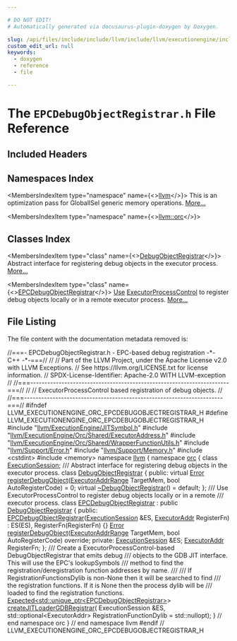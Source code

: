 ```yaml
---

# DO NOT EDIT!
# Automatically generated via docusaurus-plugin-doxygen by Doxygen.

slug: /api/files/include/include/llvm/include/llvm/executionengine/include/llvm/executionengine/orc/epcdebugobjectregistrar-h
custom_edit_url: null
keywords:
  - doxygen
  - reference
  - file

---
```





# The `EPCDebugObjectRegistrar.h` File Reference

<DoxygenPage pluginConfig={pluginConfig}>



## Included Headers

<IncludesList>
<IncludesListItem
  filePath="llvm/ExecutionEngine/JITSymbol.h"
  permalink="/docs/api/files/include/include/llvm/include/llvm/executionengine/jitsymbol-h"
  isLocal="true" />
<IncludesListItem
  filePath="llvm/ExecutionEngine/Orc/Shared/ExecutorAddress.h"
  permalink="/docs/api/files/include/include/llvm/include/llvm/executionengine/include/llvm/executionengine/orc/include/llvm/executionengine/orc/shared/executoraddress-h"
  isLocal="true" />
<IncludesListItem
  filePath="llvm/ExecutionEngine/Orc/Shared/WrapperFunctionUtils.h"
  permalink="/docs/api/files/include/include/llvm/include/llvm/executionengine/include/llvm/executionengine/orc/include/llvm/executionengine/orc/shared/wrapperfunctionutils-h"
  isLocal="true" />
<IncludesListItem
  filePath="llvm/Support/Error.h"
  permalink="/docs/api/files/include/include/llvm/include/llvm/support/error-h"
  isLocal="true" />
<IncludesListItem
  filePath="llvm/Support/Memory.h"
  permalink="/docs/api/files/include/include/llvm/include/llvm/support/memory-h"
  isLocal="true" />
<IncludesListItem
  filePath="cstdint"
  permalink=""
  isLocal="false" />
<IncludesListItem
  filePath="memory"
  permalink=""
  isLocal="false" />
</IncludesList>

## Namespaces Index

<MembersIndex>

<MembersIndexItem
  type="namespace"
  name={<><a href="/docs/api/namespaces/llvm">llvm</a></>}>
This is an optimization pass for GlobalISel generic memory operations. <a href="/docs/api/namespaces/llvm/#details">More...</a>
</MembersIndexItem>

<MembersIndexItem
  type="namespace"
  name={<><a href="/docs/api/namespaces/llvm/orc">llvm::orc</a></>}>
</MembersIndexItem>

</MembersIndex>

## Classes Index

<MembersIndex>

<MembersIndexItem
  type="class"
  name={<><a href="/docs/api/classes/llvm/orc/debugobjectregistrar">DebugObjectRegistrar</a></>}>
Abstract interface for registering debug objects in the executor process. <a href="/docs/api/classes/llvm/orc/debugobjectregistrar/#details">More...</a>
</MembersIndexItem>

<MembersIndexItem
  type="class"
  name={<><a href="/docs/api/classes/llvm/orc/epcdebugobjectregistrar">EPCDebugObjectRegistrar</a></>}>
<a href="/docs/api/classes/llvm/use">Use</a> <a href="/docs/api/classes/llvm/orc/executorprocesscontrol">ExecutorProcessControl</a> to register debug objects locally or in a remote executor process. <a href="/docs/api/classes/llvm/orc/epcdebugobjectregistrar/#details">More...</a>
</MembersIndexItem>

</MembersIndex>


## File Listing

The file content with the documentation metadata removed is:

<ProgramListing>

<Link id="l00001" /><CodeLine lineNumber="1"><span class="doxyHighlightComment">//===- EPCDebugObjectRegistrar.h - EPC-based debug registration -&#42;- C++ -&#42;-===//</span></CodeLine>
<Link id="l00002" /><CodeLine lineNumber="2"><span class="doxyHighlightComment">//</span></CodeLine>
<Link id="l00003" /><CodeLine lineNumber="3"><span class="doxyHighlightComment">// Part of the LLVM Project, under the Apache License v2.0 with LLVM Exceptions.</span></CodeLine>
<Link id="l00004" /><CodeLine lineNumber="4"><span class="doxyHighlightComment">// See https://llvm.org/LICENSE.txt for license information.</span></CodeLine>
<Link id="l00005" /><CodeLine lineNumber="5"><span class="doxyHighlightComment">// SPDX-License-Identifier: Apache-2.0 WITH LLVM-exception</span></CodeLine>
<Link id="l00006" /><CodeLine lineNumber="6"><span class="doxyHighlightComment">//</span></CodeLine>
<Link id="l00007" /><CodeLine lineNumber="7"><span class="doxyHighlightComment">//===----------------------------------------------------------------------===//</span></CodeLine>
<Link id="l00008" /><CodeLine lineNumber="8"><span class="doxyHighlightComment">//</span></CodeLine>
<Link id="l00009" /><CodeLine lineNumber="9"><span class="doxyHighlightComment">// ExecutorProcessControl based registration of debug objects.</span></CodeLine>
<Link id="l00010" /><CodeLine lineNumber="10"><span class="doxyHighlightComment">//</span></CodeLine>
<Link id="l00011" /><CodeLine lineNumber="11"><span class="doxyHighlightComment">//===----------------------------------------------------------------------===//</span></CodeLine>
<Link id="l00012" /><CodeLine lineNumber="12"></CodeLine>
<Link id="l00013" /><CodeLine lineNumber="13"><span class="doxyHighlightPreprocessor">#ifndef LLVM&#95;EXECUTIONENGINE&#95;ORC&#95;EPCDEBUGOBJECTREGISTRAR&#95;H</span></CodeLine>
<Link id="l00014" /><CodeLine lineNumber="14"><span class="doxyHighlightPreprocessor">#define LLVM&#95;EXECUTIONENGINE&#95;ORC&#95;EPCDEBUGOBJECTREGISTRAR&#95;H</span></CodeLine>
<Link id="l00015" /><CodeLine lineNumber="15"></CodeLine>
<Link id="l00016" /><CodeLine lineNumber="16"><span class="doxyHighlightPreprocessor">#include &quot;<a href="/docs/api/files/include/include/llvm/include/llvm/executionengine/jitsymbol-h">llvm/ExecutionEngine/JITSymbol.h</a>&quot;</span></CodeLine>
<Link id="l00017" /><CodeLine lineNumber="17"><span class="doxyHighlightPreprocessor">#include &quot;<a href="/docs/api/files/include/include/llvm/include/llvm/executionengine/include/llvm/executionengine/orc/include/llvm/executionengine/orc/shared/executoraddress-h">llvm/ExecutionEngine/Orc/Shared/ExecutorAddress.h</a>&quot;</span></CodeLine>
<Link id="l00018" /><CodeLine lineNumber="18"><span class="doxyHighlightPreprocessor">#include &quot;<a href="/docs/api/files/include/include/llvm/include/llvm/executionengine/include/llvm/executionengine/orc/include/llvm/executionengine/orc/shared/wrapperfunctionutils-h">llvm/ExecutionEngine/Orc/Shared/WrapperFunctionUtils.h</a>&quot;</span></CodeLine>
<Link id="l00019" /><CodeLine lineNumber="19"><span class="doxyHighlightPreprocessor">#include &quot;<a href="/docs/api/files/include/include/llvm/include/llvm/support/error-h">llvm/Support/Error.h</a>&quot;</span></CodeLine>
<Link id="l00020" /><CodeLine lineNumber="20"><span class="doxyHighlightPreprocessor">#include &quot;<a href="/docs/api/files/include/include/llvm/include/llvm/support/memory-h">llvm/Support/Memory.h</a>&quot;</span></CodeLine>
<Link id="l00021" /><CodeLine lineNumber="21"></CodeLine>
<Link id="l00022" /><CodeLine lineNumber="22"><span class="doxyHighlightPreprocessor">#include &lt;cstdint&gt;</span></CodeLine>
<Link id="l00023" /><CodeLine lineNumber="23"><span class="doxyHighlightPreprocessor">#include &lt;memory&gt;</span></CodeLine>
<Link id="l00024" /><CodeLine lineNumber="24"></CodeLine>
<Link id="l00025" /><CodeLine lineNumber="25"><span class="doxyHighlightKeyword">namespace </span><span class="doxyHighlight"><a href="/docs/api/namespaces/llvm">llvm</a> &#123;</span></CodeLine>
<Link id="l00026" /><CodeLine lineNumber="26"><span class="doxyHighlightKeyword">namespace </span><span class="doxyHighlight"><a href="/docs/api/namespaces/llvm/orc">orc</a> &#123;</span></CodeLine>
<Link id="l00027" /><CodeLine lineNumber="27"></CodeLine>
<Link id="l00028" /><CodeLine lineNumber="28"><span class="doxyHighlightKeyword">class </span><span class="doxyHighlight"><a href="/docs/api/classes/llvm/orc/executionsession">ExecutionSession</a>;</span></CodeLine>
<Link id="l00029" /><CodeLine lineNumber="29"></CodeLine>
<Link id="l00030" /><CodeLine lineNumber="30"><span class="doxyHighlightComment">/// Abstract interface for registering debug objects in the executor process.</span></CodeLine>
<Link id="l00031" /><CodeLine lineNumber="31" lineLink="/docs/api/classes/llvm/orc/debugobjectregistrar"><span class="doxyHighlightKeyword">class </span><span class="doxyHighlight"><a href="/docs/api/classes/llvm/orc/debugobjectregistrar">DebugObjectRegistrar</a> &#123;</span></CodeLine>
<Link id="l00032" /><CodeLine lineNumber="32"><span class="doxyHighlightKeyword">public</span><span class="doxyHighlight">:</span></CodeLine>
<Link id="l00033" /><CodeLine lineNumber="33" lineLink="/docs/api/classes/llvm/orc/debugobjectregistrar/#a1bb76c22e5bd7c0b2d9c56e3daddce01"><span class="doxyHighlight">  </span><span class="doxyHighlightKeyword">virtual</span><span class="doxyHighlight"> <a href="/docs/api/classes/llvm/error">Error</a> <a href="/docs/api/classes/llvm/orc/debugobjectregistrar/#a1bb76c22e5bd7c0b2d9c56e3daddce01">registerDebugObject</a>(<a href="/docs/api/structs/llvm/orc/executoraddrrange">ExecutorAddrRange</a> TargetMem,</span></CodeLine>
<Link id="l00034" /><CodeLine lineNumber="34"><span class="doxyHighlight">                                    </span><span class="doxyHighlightKeywordType">bool</span><span class="doxyHighlight"> AutoRegisterCode) = 0;</span></CodeLine>
<Link id="l00035" /><CodeLine lineNumber="35" lineLink="/docs/api/classes/llvm/orc/debugobjectregistrar/#a6f4c05229a2c9bef6bb421dabd7cf71e"><span class="doxyHighlight">  </span><span class="doxyHighlightKeyword">virtual</span><span class="doxyHighlight"> <a href="/docs/api/classes/llvm/orc/debugobjectregistrar/#a6f4c05229a2c9bef6bb421dabd7cf71e">~DebugObjectRegistrar</a>() = </span><span class="doxyHighlightKeywordFlow">default</span><span class="doxyHighlight">;</span></CodeLine>
<Link id="l00036" /><CodeLine lineNumber="36"><span class="doxyHighlight">&#125;;</span></CodeLine>
<Link id="l00037" /><CodeLine lineNumber="37"></CodeLine>
<Link id="l00038" /><CodeLine lineNumber="38"><span class="doxyHighlightComment">/// Use ExecutorProcessControl to register debug objects locally or in a remote</span></CodeLine>
<Link id="l00039" /><CodeLine lineNumber="39"><span class="doxyHighlightComment">/// executor process.</span></CodeLine>
<Link id="l00040" /><CodeLine lineNumber="40" lineLink="/docs/api/classes/llvm/orc/epcdebugobjectregistrar"><span class="doxyHighlightKeyword">class </span><span class="doxyHighlight"><a href="/docs/api/classes/llvm/orc/epcdebugobjectregistrar/#a78939a94ba5bb5f99a6ef422298cbb82">EPCDebugObjectRegistrar</a> : </span><span class="doxyHighlightKeyword">public</span><span class="doxyHighlight"> <a href="/docs/api/classes/llvm/orc/debugobjectregistrar">DebugObjectRegistrar</a> &#123;</span></CodeLine>
<Link id="l00041" /><CodeLine lineNumber="41"><span class="doxyHighlightKeyword">public</span><span class="doxyHighlight">:</span></CodeLine>
<Link id="l00042" /><CodeLine lineNumber="42" lineLink="/docs/api/classes/llvm/orc/epcdebugobjectregistrar/#a78939a94ba5bb5f99a6ef422298cbb82"><span class="doxyHighlight">  <a href="/docs/api/classes/llvm/orc/epcdebugobjectregistrar/#a78939a94ba5bb5f99a6ef422298cbb82">EPCDebugObjectRegistrar</a>(<a href="/docs/api/classes/llvm/orc/executionsession">ExecutionSession</a> &amp;ES, <a href="/docs/api/classes/llvm/orc/executoraddr">ExecutorAddr</a> RegisterFn)</span></CodeLine>
<Link id="l00043" /><CodeLine lineNumber="43"><span class="doxyHighlight">      : ES(ES), RegisterFn(RegisterFn) &#123;&#125;</span></CodeLine>
<Link id="l00044" /><CodeLine lineNumber="44"></CodeLine>
<Link id="l00045" /><CodeLine lineNumber="45"><span class="doxyHighlight">  <a href="/docs/api/classes/llvm/error">Error</a> <a href="/docs/api/classes/llvm/orc/epcdebugobjectregistrar/#a8faf2a000ebf15bd95b35631ee1dcf7a">registerDebugObject</a>(<a href="/docs/api/structs/llvm/orc/executoraddrrange">ExecutorAddrRange</a> TargetMem,</span></CodeLine>
<Link id="l00046" /><CodeLine lineNumber="46"><span class="doxyHighlight">                            </span><span class="doxyHighlightKeywordType">bool</span><span class="doxyHighlight"> AutoRegisterCode) </span><span class="doxyHighlightKeyword">override</span><span class="doxyHighlight">;</span></CodeLine>
<Link id="l00047" /><CodeLine lineNumber="47"></CodeLine>
<Link id="l00048" /><CodeLine lineNumber="48"><span class="doxyHighlightKeyword">private</span><span class="doxyHighlight">:</span></CodeLine>
<Link id="l00049" /><CodeLine lineNumber="49"><span class="doxyHighlight">  <a href="/docs/api/classes/llvm/orc/executionsession">ExecutionSession</a> &amp;ES;</span></CodeLine>
<Link id="l00050" /><CodeLine lineNumber="50"><span class="doxyHighlight">  <a href="/docs/api/classes/llvm/orc/executoraddr">ExecutorAddr</a> RegisterFn;</span></CodeLine>
<Link id="l00051" /><CodeLine lineNumber="51"><span class="doxyHighlight">&#125;;</span></CodeLine>
<Link id="l00052" /><CodeLine lineNumber="52"></CodeLine>
<Link id="l00053" /><CodeLine lineNumber="53"><span class="doxyHighlightComment">/// Create a ExecutorProcessControl-based DebugObjectRegistrar that emits debug</span></CodeLine>
<Link id="l00054" /><CodeLine lineNumber="54"><span class="doxyHighlightComment">/// objects to the GDB JIT interface. This will use the EPC&#39;s lookupSymbols</span></CodeLine>
<Link id="l00055" /><CodeLine lineNumber="55"><span class="doxyHighlightComment">/// method to find the registration/deregistration  function addresses by name.</span></CodeLine>
<Link id="l00056" /><CodeLine lineNumber="56"><span class="doxyHighlightComment">///</span></CodeLine>
<Link id="l00057" /><CodeLine lineNumber="57"><span class="doxyHighlightComment">/// If RegistrationFunctionsDylib is non-None then it will be searched to find</span></CodeLine>
<Link id="l00058" /><CodeLine lineNumber="58"><span class="doxyHighlightComment">/// the registration functions. If it is None then the process dylib will be</span></CodeLine>
<Link id="l00059" /><CodeLine lineNumber="59"><span class="doxyHighlightComment">/// loaded to find the registration functions.</span></CodeLine>
<Link id="l00060" /><CodeLine lineNumber="60"><span class="doxyHighlight"><a href="/docs/api/classes/llvm/expected">Expected&lt;std::unique&#95;ptr&lt;EPCDebugObjectRegistrar&gt;</a>&gt; <a href="/docs/api/namespaces/llvm/orc/#ae53a8455d8df0ace36f281ea470736c6">createJITLoaderGDBRegistrar</a>(</span></CodeLine>
<Link id="l00061" /><CodeLine lineNumber="61"><span class="doxyHighlight">    ExecutionSession &amp;ES,</span></CodeLine>
<Link id="l00062" /><CodeLine lineNumber="62"><span class="doxyHighlight">    std::optional&lt;ExecutorAddr&gt; RegistrationFunctionDylib = std::nullopt);</span></CodeLine>
<Link id="l00063" /><CodeLine lineNumber="63"></CodeLine>
<Link id="l00064" /><CodeLine lineNumber="64"><span class="doxyHighlight">&#125; </span><span class="doxyHighlightComment">// end namespace orc</span></CodeLine>
<Link id="l00065" /><CodeLine lineNumber="65"><span class="doxyHighlight">&#125; </span><span class="doxyHighlightComment">// end namespace llvm</span></CodeLine>
<Link id="l00066" /><CodeLine lineNumber="66"></CodeLine>
<Link id="l00067" /><CodeLine lineNumber="67"><span class="doxyHighlightPreprocessor">#endif </span><span class="doxyHighlightComment">// LLVM&#95;EXECUTIONENGINE&#95;ORC&#95;EPCDEBUGOBJECTREGISTRAR&#95;H</span></CodeLine>

</ProgramListing>


</DoxygenPage>
